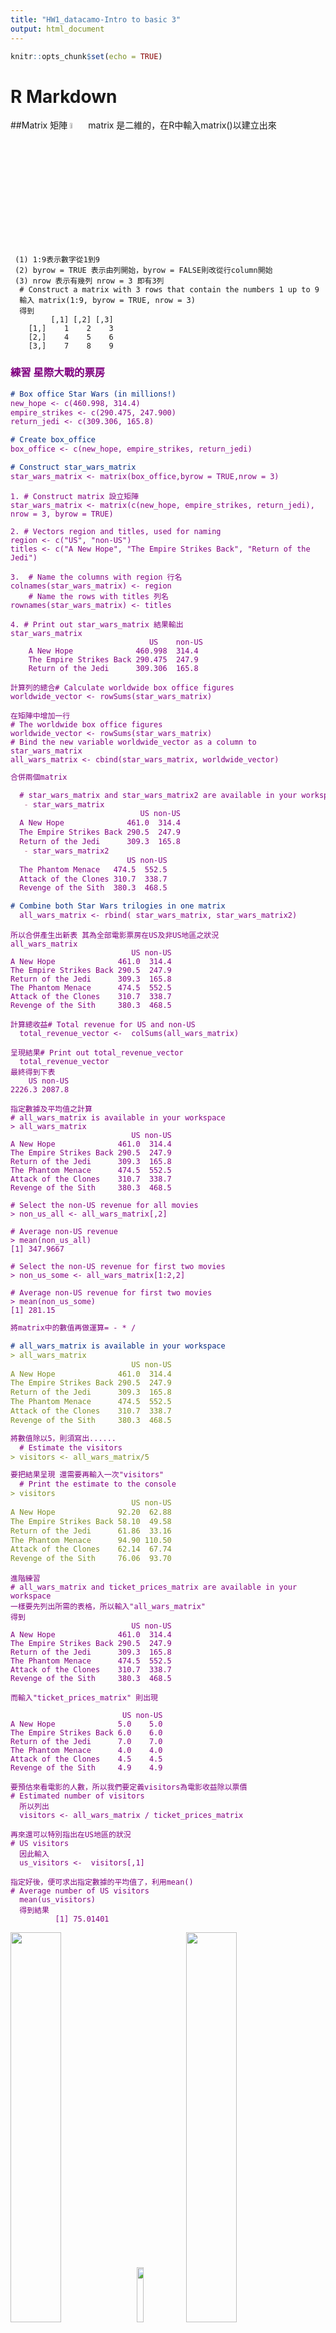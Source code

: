 ```yaml
---
title: "HW1_datacamo-Intro to basic 3"
output: html_document
---
```


```r
knitr::opts_chunk$set(echo = TRUE)
```

# R Markdown
##Matrix 矩陣  ![](https://cdn2.iconfinder.com/data/icons/star-wars-12/512/movie_film_star_wars_cinema_-22-512.png){width=5%}
matrix 是二維的，在R中輸入matrix()以建立出來
```
 (1) 1:9表示數字從1到9
 (2) byrow = TRUE 表示由列開始，byrow = FALSE則改從行column開始
 (3) nrow 表示有幾列 nrow = 3 即有3列
  # Construct a matrix with 3 rows that contain the numbers 1 up to 9
  輸入 matrix(1:9, byrow = TRUE, nrow = 3)
  得到
         [,1] [,2] [,3]
    [1,]    1    2    3
    [2,]    4    5    6
    [3,]    7    8    9

```
### <font color="PURPLE">練習 星際大戰的票房<font>
```markdown
# Box office Star Wars (in millions!)
new_hope <- c(460.998, 314.4)
empire_strikes <- c(290.475, 247.900)
return_jedi <- c(309.306, 165.8)

# Create box_office
box_office <- c(new_hope, empire_strikes, return_jedi)

# Construct star_wars_matrix
star_wars_matrix <- matrix(box_office,byrow = TRUE,nrow = 3)
```
```
1. # Construct matrix 設立矩陣
star_wars_matrix <- matrix(c(new_hope, empire_strikes, return_jedi), nrow = 3, byrow = TRUE)

2. # Vectors region and titles, used for naming
region <- c("US", "non-US")
titles <- c("A New Hope", "The Empire Strikes Back", "Return of the Jedi")
 
3.  # Name the columns with region 行名
colnames(star_wars_matrix) <- region
    # Name the rows with titles 列名
rownames(star_wars_matrix) <- titles

4. # Print out star_wars_matrix 結果輸出
star_wars_matrix
                               US    non-US
    A New Hope              460.998  314.4
    The Empire Strikes Back 290.475  247.9
    Return of the Jedi      309.306  165.8
```
```
計算列的總合# Calculate worldwide box office figures
worldwide_vector <- rowSums(star_wars_matrix)
```
```
在矩陣中增加一行
# The worldwide box office figures
worldwide_vector <- rowSums(star_wars_matrix)
# Bind the new variable worldwide_vector as a column to star_wars_matrix
all_wars_matrix <- cbind(star_wars_matrix, worldwide_vector)
```
```markdown
合併兩個matrix

  # star_wars_matrix and star_wars_matrix2 are available in your workspace
   - star_wars_matrix
                             US non-US
  A New Hope              461.0  314.4
  The Empire Strikes Back 290.5  247.9
  Return of the Jedi      309.3  165.8
   - star_wars_matrix2
                          US non-US
  The Phantom Menace   474.5  552.5
  Attack of the Clones 310.7  338.7
  Revenge of the Sith  380.3  468.5

# Combine both Star Wars trilogies in one matrix
  all_wars_matrix <- rbind( star_wars_matrix, star_wars_matrix2)
```
```
所以合併產生出新表 其為全部電影票房在US及非US地區之狀況
all_wars_matrix
                           US non-US
A New Hope              461.0  314.4
The Empire Strikes Back 290.5  247.9
Return of the Jedi      309.3  165.8
The Phantom Menace      474.5  552.5
Attack of the Clones    310.7  338.7
Revenge of the Sith     380.3  468.5

計算總收益# Total revenue for US and non-US
  total_revenue_vector <-  colSums(all_wars_matrix)

呈現結果# Print out total_revenue_vector
  total_revenue_vector
最終得到下表
    US non-US 
2226.3 2087.8
```
```
指定數據及平均值之計算
# all_wars_matrix is available in your workspace
> all_wars_matrix
                           US non-US
A New Hope              461.0  314.4
The Empire Strikes Back 290.5  247.9
Return of the Jedi      309.3  165.8
The Phantom Menace      474.5  552.5
Attack of the Clones    310.7  338.7
Revenge of the Sith     380.3  468.5
 
# Select the non-US revenue for all movies
> non_us_all <- all_wars_matrix[,2]

# Average non-US revenue
> mean(non_us_all)
[1] 347.9667

# Select the non-US revenue for first two movies
> non_us_some <- all_wars_matrix[1:2,2]
 
# Average non-US revenue for first two movies
> mean(non_us_some)
[1] 281.15
```
```markdown
將matrix中的數值再做運算= - * /

# all_wars_matrix is available in your workspace
> all_wars_matrix
                           US non-US
A New Hope              461.0  314.4
The Empire Strikes Back 290.5  247.9
Return of the Jedi      309.3  165.8
The Phantom Menace      474.5  552.5
Attack of the Clones    310.7  338.7
Revenge of the Sith     380.3  468.5

將數值除以5，則須寫出......
  # Estimate the visitors
> visitors <- all_wars_matrix/5

要把結果呈現 還需要再輸入一次"visitors"
  # Print the estimate to the console
> visitors
                           US non-US
A New Hope              92.20  62.88
The Empire Strikes Back 58.10  49.58
Return of the Jedi      61.86  33.16
The Phantom Menace      94.90 110.50
Attack of the Clones    62.14  67.74
Revenge of the Sith     76.06  93.70
```
```
進階練習
# all_wars_matrix and ticket_prices_matrix are available in your workspace
一樣要先列出所需的表格，所以輸入"all_wars_matrix"
得到
                           US non-US
A New Hope              461.0  314.4
The Empire Strikes Back 290.5  247.9
Return of the Jedi      309.3  165.8
The Phantom Menace      474.5  552.5
Attack of the Clones    310.7  338.7
Revenge of the Sith     380.3  468.5

而輸入"ticket_prices_matrix" 則出現

                         US non-US
A New Hope              5.0    5.0
The Empire Strikes Back 6.0    6.0
Return of the Jedi      7.0    7.0
The Phantom Menace      4.0    4.0
Attack of the Clones    4.5    4.5
Revenge of the Sith     4.9    4.9

要預估來看電影的人數，所以我們要定義visitors為電影收益除以票價
# Estimated number of visitors
  所以列出
  visitors <- all_wars_matrix / ticket_prices_matrix
  
再來還可以特別指出在US地區的狀況
# US visitors
  因此輸入
  us_visitors <-  visitors[,1]
  
指定好後，便可求出指定數據的平均值了，利用mean()
# Average number of US visitors
  mean(us_visitors)
  得到結果
          [1] 75.01401
```
![](https://cdn.dribbble.com/users/156686/screenshots/1993908/starwarsicons_dribbble_1x.jpg){ width=40%}![](https://cdn.freebiesupply.com/logos/large/2x/star-wars-logo-png-transparent.png){ width=15% } ![](https://cdn.dribbble.com/users/156686/screenshots/2029818/starwarsicons2_dribbble_1x.jpg){ width=40%} 


